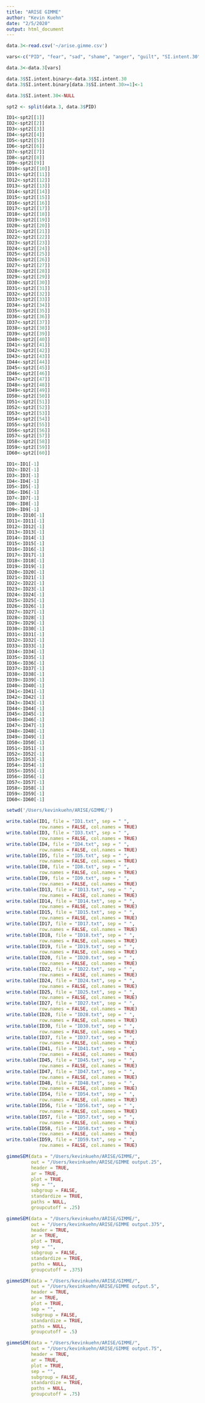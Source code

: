 ```yaml
---
title: "ARISE GIMME"
author: "Kevin Kuehn"
date: "2/5/2020"
output: html_document
---
```


```r
data.3<-read.csv('~/arise.gimme.csv')

vars<-c("PID", "fear", "sad", "shame", "anger", "guilt", "SI.intent.30")

data.3<-data.3[vars]

data.3$SI.intent.binary<-data.3$SI.intent.30
data.3$SI.intent.binary[data.3$SI.intent.30>=1]<-1

data.3$SI.intent.30<-NULL

spt2 <- split(data.3, data.3$PID)

ID1<-spt2[[1]]
ID2<-spt2[[2]]
ID3<-spt2[[3]]
ID4<-spt2[[4]]
ID5<-spt2[[5]]
ID6<-spt2[[6]]
ID7<-spt2[[7]]
ID8<-spt2[[8]]
ID9<-spt2[[9]]
ID10<-spt2[[10]]
ID11<-spt2[[11]]
ID12<-spt2[[12]]
ID13<-spt2[[13]]
ID14<-spt2[[14]]
ID15<-spt2[[15]]
ID16<-spt2[[16]]
ID17<-spt2[[17]]
ID18<-spt2[[18]]
ID19<-spt2[[19]]
ID20<-spt2[[20]]
ID21<-spt2[[21]]
ID22<-spt2[[22]]
ID23<-spt2[[23]]
ID24<-spt2[[24]]
ID25<-spt2[[25]]
ID26<-spt2[[26]]
ID27<-spt2[[27]]
ID28<-spt2[[28]]
ID29<-spt2[[29]]
ID30<-spt2[[30]]
ID31<-spt2[[31]]
ID32<-spt2[[32]]
ID33<-spt2[[33]]
ID34<-spt2[[34]]
ID35<-spt2[[35]]
ID36<-spt2[[36]]
ID37<-spt2[[37]]
ID38<-spt2[[38]]
ID39<-spt2[[39]]
ID40<-spt2[[40]]
ID41<-spt2[[41]]
ID42<-spt2[[42]]
ID43<-spt2[[43]]
ID44<-spt2[[44]]
ID45<-spt2[[45]]
ID46<-spt2[[46]]
ID47<-spt2[[47]]
ID48<-spt2[[48]]
ID49<-spt2[[49]]
ID50<-spt2[[50]]
ID51<-spt2[[51]]
ID52<-spt2[[52]]
ID53<-spt2[[53]]
ID54<-spt2[[54]]
ID55<-spt2[[55]]
ID56<-spt2[[56]]
ID57<-spt2[[57]]
ID58<-spt2[[58]]
ID59<-spt2[[59]]
ID60<-spt2[[60]]

ID1<-ID1[-1]
ID2<-ID2[-1]
ID3<-ID3[-1]   
ID4<-ID4[-1]   
ID5<-ID5[-1]   
ID6<-ID6[-1]  
ID7<-ID7[-1]   
ID8<-ID8[-1]  
ID9<-ID9[-1]  
ID10<-ID10[-1]  
ID11<-ID11[-1]  
ID12<-ID12[-1]
ID13<-ID13[-1]  
ID14<-ID14[-1]  
ID15<-ID15[-1]  
ID16<-ID16[-1]  
ID17<-ID17[-1]  
ID18<-ID18[-1]
ID19<-ID19[-1]  
ID20<-ID20[-1]  
ID21<-ID21[-1] 
ID22<-ID22[-1] 
ID23<-ID23[-1] 
ID24<-ID24[-1]
ID25<-ID25[-1]  
ID26<-ID26[-1]  
ID27<-ID27[-1]  
ID28<-ID28[-1]  
ID29<-ID29[-1] 
ID30<-ID30[-1]
ID31<-ID31[-1]  
ID32<-ID32[-1] 
ID33<-ID33[-1]
ID34<-ID34[-1]
ID35<-ID35[-1] 
ID36<-ID36[-1]
ID37<-ID37[-1]
ID38<-ID38[-1]
ID39<-ID39[-1]
ID40<-ID40[-1]
ID41<-ID41[-1]
ID42<-ID42[-1]
ID43<-ID43[-1]
ID44<-ID44[-1]
ID45<-ID45[-1]
ID46<-ID46[-1]
ID47<-ID47[-1]
ID48<-ID48[-1]
ID49<-ID49[-1]
ID50<-ID50[-1]
ID51<-ID51[-1]
ID52<-ID52[-1]
ID53<-ID53[-1]
ID54<-ID54[-1]
ID55<-ID55[-1]
ID56<-ID56[-1]
ID57<-ID57[-1]
ID58<-ID58[-1]
ID59<-ID59[-1]
ID60<-ID60[-1]

setwd('/Users/kevinkuehn/ARISE/GIMME/')

write.table(ID1, file = "ID1.txt", sep = " ",
            row.names = FALSE, col.names = TRUE)
write.table(ID3, file = "ID3.txt", sep = " ",
            row.names = FALSE, col.names = TRUE)
write.table(ID4, file = "ID4.txt", sep = " ",
            row.names = FALSE, col.names = TRUE)
write.table(ID5, file = "ID5.txt", sep = " ",
            row.names = FALSE, col.names = TRUE)
write.table(ID8, file = "ID8.txt", sep = " ",
            row.names = FALSE, col.names = TRUE)
write.table(ID9, file = "ID9.txt", sep = " ",
            row.names = FALSE, col.names = TRUE)
write.table(ID13, file = "ID13.txt", sep = " ",
            row.names = FALSE, col.names = TRUE)
write.table(ID14, file = "ID14.txt", sep = " ",
            row.names = FALSE, col.names = TRUE)
write.table(ID15, file = "ID15.txt", sep = " ",
            row.names = FALSE, col.names = TRUE)
write.table(ID17, file = "ID17.txt", sep = " ",
            row.names = FALSE, col.names = TRUE)
write.table(ID18, file = "ID18.txt", sep = " ",
            row.names = FALSE, col.names = TRUE)
write.table(ID19, file = "ID19.txt", sep = " ",
            row.names = FALSE, col.names = TRUE)
write.table(ID20, file = "ID20.txt", sep = " ",
            row.names = FALSE, col.names = TRUE)
write.table(ID22, file = "ID22.txt", sep = " ",
            row.names = FALSE, col.names = TRUE)
write.table(ID24, file = "ID24.txt", sep = " ",
            row.names = FALSE, col.names = TRUE)
write.table(ID25, file = "ID25.txt", sep = " ",
            row.names = FALSE, col.names = TRUE)
write.table(ID27, file = "ID27.txt", sep = " ",
            row.names = FALSE, col.names = TRUE)
write.table(ID28, file = "ID28.txt", sep = " ",
            row.names = FALSE, col.names = TRUE)
write.table(ID30, file = "ID30.txt", sep = " ",
            row.names = FALSE, col.names = TRUE)
write.table(ID37, file = "ID37.txt", sep = " ",
            row.names = FALSE, col.names = TRUE)
write.table(ID41, file = "ID41.txt", sep = " ",
            row.names = FALSE, col.names = TRUE)
write.table(ID45, file = "ID45.txt", sep = " ",
            row.names = FALSE, col.names = TRUE)
write.table(ID47, file = "ID47.txt", sep = " ",
            row.names = FALSE, col.names = TRUE)
write.table(ID48, file = "ID48.txt", sep = " ",
            row.names = FALSE, col.names = TRUE)
write.table(ID54, file = "ID54.txt", sep = " ",
            row.names = FALSE, col.names = TRUE)
write.table(ID56, file = "ID56.txt", sep = " ",
            row.names = FALSE, col.names = TRUE)
write.table(ID57, file = "ID57.txt", sep = " ",
            row.names = FALSE, col.names = TRUE)
write.table(ID58, file = "ID58.txt", sep = " ",
            row.names = FALSE, col.names = TRUE)
write.table(ID59, file = "ID59.txt", sep = " ",
            row.names = FALSE, col.names = TRUE)
```

```r
gimmeSEM(data = "/Users/kevinkuehn/ARISE/GIMME/",
         out = "/Users/kevinkuehn/ARISE/GIMME output.25",
         header = TRUE,
         ar = TRUE,
         plot = TRUE,
         sep = "",
         subgroup = FALSE,
         standardize = TRUE,
         paths = NULL,
         groupcutoff = .25)

gimmeSEM(data = "/Users/kevinkuehn/ARISE/GIMME/",
         out = "/Users/kevinkuehn/ARISE/GIMME output.375",
         header = TRUE,
         ar = TRUE,
         plot = TRUE,
         sep = "",
         subgroup = FALSE,
         standardize = TRUE,
         paths = NULL,
         groupcutoff = .375)

gimmeSEM(data = "/Users/kevinkuehn/ARISE/GIMME/",
         out = "/Users/kevinkuehn/ARISE/GIMME output.5",
         header = TRUE,
         ar = TRUE,
         plot = TRUE,
         sep = "",
         subgroup = FALSE,
         standardize = TRUE,
         paths = NULL,
         groupcutoff = .5)

gimmeSEM(data = "/Users/kevinkuehn/ARISE/GIMME/",
         out = "/Users/kevinkuehn/ARISE/GIMME output.75",
         header = TRUE,
         ar = TRUE,
         plot = TRUE,
         sep = "",
         subgroup = FALSE,
         standardize = TRUE,
         paths = NULL,
         groupcutoff = .75)
```

